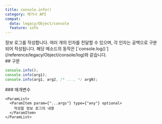 ```yaml
---
title: console.info()
category: 레거시 API
compat:
  data: legacy/Object/console
  feature: info
---
```


<Section>
  정보 로그를 작성합니다. 여러 개의 인자를 전달할 수 있으며, 각 인자는 공백으로 구분되어 작성됩니다. 해당 메소드의 동작은 [`console.log()`](/reference/legacy/Object/console/log)와 같습니다.
</Section>
<Section>
  ## 구문

  ~~~js
  console.info();
  console.info(arg1);
  console.info(arg1, arg2, /* ..., */ argN);
  ~~~

  <Section>
    ### 매개변수

    <ParamList>
      <ParamItem param={"...args"} type={"any"} optional>
        작성할 정보 로그의 내용 
      </ParamItem>
    </ParamList>
  </Section>
</Section>